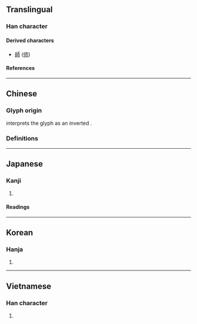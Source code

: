 {{also|币|匝|市|ㄭ}}
{{character info/new}}
==Translingual==

===Han character===
{{Han char|rn=50|rad=巾|as=01|sn=4|four=|canj=MLB|ids=⿱一巾,⿻丅冂}}

====Derived characters====
* [[師]] ([[师]])

====References====
{{Han ref|kx=0328.020|dkj=08773|dj=0632.110|hdz=10728.010|uh=5E00}}

----

==Chinese==

===Glyph origin===
{{Han etym}}
''{{w|Shuowen}}'' interprets the glyph as an inverted {{l|zh|之}}.

===Definitions===
{{zh-see|匝|v}}

----

==Japanese==

===Kanji===
{{ja-kanji|grade=|rs=巾01}}

# {{defn|lang=ja|sort=巾01}}

====Readings====
{{ja-readings
|on=そう
|kun=めぐる, めぐらす, めぐり
}}

----

==Korean==

===Hanja===
{{ko-hanja|잡}}

# {{defn|lang=ko|sort=巾01}}

----

==Vietnamese==

===Han character===
{{vi-readings|rs=巾01|reading=táp}}

# {{defn|lang=vi|sort=巾01}}